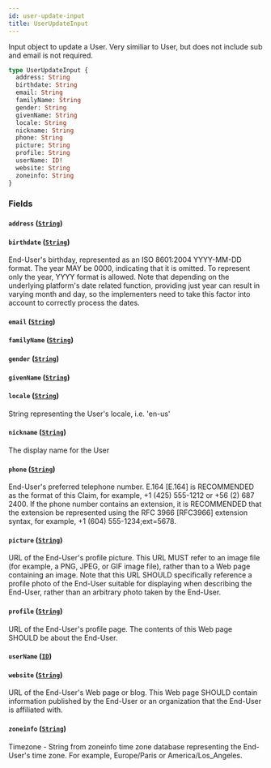 ```yaml
---
id: user-update-input
title: UserUpdateInput
---
```



Input object to update a User.
Very similiar to User, but does not include sub and email is not required.


```graphql
type UserUpdateInput {
  address: String
  birthdate: String
  email: String
  familyName: String
  gender: String
  givenName: String
  locale: String
  nickname: String
  phone: String
  picture: String
  profile: String
  userName: ID!
  website: String
  zoneinfo: String
}
```


### Fields

#### `address` ([`String`](/developers/shared-apis/adminidentity-api/graphql/reference/scalars/string))




#### `birthdate` ([`String`](/developers/shared-apis/adminidentity-api/graphql/reference/scalars/string))

End-User's birthday, represented as an ISO 8601:2004 YYYY-MM-DD format. The
year MAY be 0000, indicating that it is omitted. To represent only the year,
YYYY format is allowed. Note that depending on the underlying platform's date
related function, providing just year can result in varying month and day, so
the implementers need to take this factor into account to correctly process the dates.


#### `email` ([`String`](/developers/shared-apis/adminidentity-api/graphql/reference/scalars/string))




#### `familyName` ([`String`](/developers/shared-apis/adminidentity-api/graphql/reference/scalars/string))




#### `gender` ([`String`](/developers/shared-apis/adminidentity-api/graphql/reference/scalars/string))




#### `givenName` ([`String`](/developers/shared-apis/adminidentity-api/graphql/reference/scalars/string))




#### `locale` ([`String`](/developers/shared-apis/adminidentity-api/graphql/reference/scalars/string))

String representing the User's locale, i.e. 'en-us'


#### `nickname` ([`String`](/developers/shared-apis/adminidentity-api/graphql/reference/scalars/string))

The display name for the User


#### `phone` ([`String`](/developers/shared-apis/adminidentity-api/graphql/reference/scalars/string))

End-User's preferred telephone number. E.164 [E.164] is RECOMMENDED as the
format of this Claim, for example, +1 (425) 555-1212 or +56 (2) 687 2400. If
the phone number contains an extension, it is RECOMMENDED that the extension
be represented using the RFC 3966 [RFC3966] extension syntax, for example, +1
(604) 555-1234;ext=5678.


#### `picture` ([`String`](/developers/shared-apis/adminidentity-api/graphql/reference/scalars/string))

URL of the End-User's profile picture. This URL MUST refer to an image file
(for example, a PNG, JPEG, or GIF image file), rather than to a Web page
containing an image. Note that this URL SHOULD specifically reference a
profile photo of the End-User suitable for displaying when describing the
End-User, rather than an arbitrary photo taken by the End-User.


#### `profile` ([`String`](/developers/shared-apis/adminidentity-api/graphql/reference/scalars/string))

URL of the End-User's profile page. The contents of this Web page SHOULD be about the End-User.


#### `userName` ([`ID`](/developers/shared-apis/adminidentity-api/graphql/reference/scalars/id))




#### `website` ([`String`](/developers/shared-apis/adminidentity-api/graphql/reference/scalars/string))

URL of the End-User's Web page or blog. This Web page SHOULD contain
information published by the End-User or an organization that the End-User is
affiliated with.


#### `zoneinfo` ([`String`](/developers/shared-apis/adminidentity-api/graphql/reference/scalars/string))

Timezone - String from zoneinfo time zone database representing the End-User's
time zone. For example, Europe/Paris or America/Los_Angeles.




